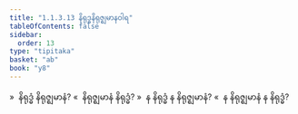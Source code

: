 ```yaml
---
title: "1.1.3.13 နိရုဒ္ဓနိရုဇ္ဈမာနဝါရ"
tableOfContents: false
sidebar:
  order: 13
type: "tipitaka"
basket: "ab"
book: "y8"
---
```



<DynamicBreadcrumb />

<Division number="59" book="y8" e="ch" v="34" p="299">

<Paragraph number="246" book="y8">
»  နိရုဒ္ဓံ နိရုဇ္ဈမာနံ?
</Paragraph>

<Paragraph number="247" book="y8">
«  နိရုဇ္ဈမာနံ နိရုဒ္ဓံ?
</Paragraph>

<Paragraph number="248" book="y8">
»  န နိရုဒ္ဓံ န နိရုဇ္ဈမာနံ?
</Paragraph>

<Paragraph number="249" book="y8">
«  န နိရုဇ္ဈမာနံ န နိရုဒ္ဓံ?
</Paragraph>
</Division>